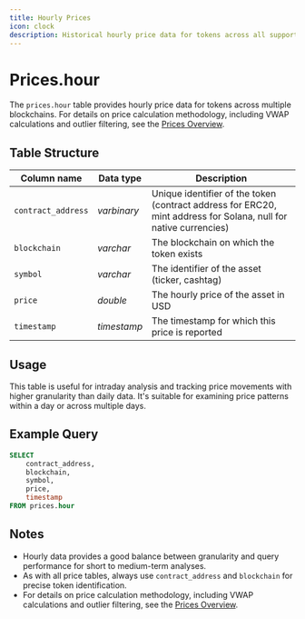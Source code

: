 ```yaml
---
title: Hourly Prices
icon: clock
description: Historical hourly price data for tokens across all supported blockchains
---
```


# Prices.hour

The `prices.hour` table provides hourly price data for tokens across multiple blockchains.
For details on price calculation methodology, including VWAP calculations and outlier filtering, see the [Prices Overview](/data-catalog/curated/prices/overview#methodology).

## Table Structure

| Column name        | Data type   | Description                                   |
| ------------------ | ----------- | --------------------------------------------- |
| `contract_address` | _varbinary_ | Unique identifier of the token (contract address for ERC20, mint address for Solana, null for native currencies) |
| `blockchain`       | _varchar_   | The blockchain on which the token exists      |
| `symbol`           | _varchar_   | The identifier of the asset (ticker, cashtag) |
| `price`            | _double_    | The hourly price of the asset in USD          |
| `timestamp`        | _timestamp_ | The timestamp for which this price is reported |

## Usage

This table is useful for intraday analysis and tracking price movements with higher granularity than daily data. It's suitable for examining price patterns within a day or across multiple days.

## Example Query

```sql
SELECT 
    contract_address,
    blockchain,
    symbol,
    price,
    timestamp
FROM prices.hour
```

## Notes

- Hourly data provides a good balance between granularity and query performance for short to medium-term analyses.
- As with all price tables, always use `contract_address` and `blockchain` for precise token identification.
- For details on price calculation methodology, including VWAP calculations and outlier filtering, see the [Prices Overview](/data-catalog/curated/prices/overview#methodology).